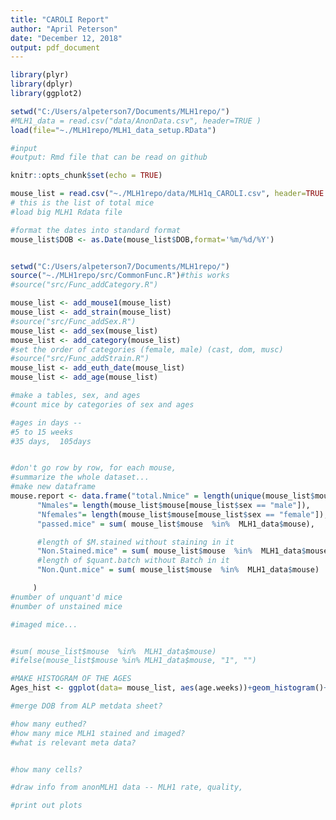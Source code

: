 ```yaml
---
title: "CAROLI Report"
author: "April Peterson"
date: "December 12, 2018"
output: pdf_document
---
```


```r
library(plyr)
library(dplyr)
library(ggplot2)

setwd("C:/Users/alpeterson7/Documents/MLH1repo/")
#MLH1_data = read.csv("data/AnonData.csv", header=TRUE )
load(file="~./MLH1repo/MLH1_data_setup.RData")

#input
#output: Rmd file that can be read on github

knitr::opts_chunk$set(echo = TRUE)

mouse_list = read.csv("~./MLH1repo/data/MLH1q_CAROLI.csv", header=TRUE )
# this is the list of total mice
#load big MLH1 Rdata file

#format the dates into standard format
mouse_list$DOB <- as.Date(mouse_list$DOB,format='%m/%d/%Y')


setwd("C:/Users/alpeterson7/Documents/MLH1repo/")
source("~./MLH1repo/src/CommonFunc.R")#this works
#source("src/Func_addCategory.R")

mouse_list <- add_mouse1(mouse_list)
mouse_list <- add_strain(mouse_list)
#source("src/Func_addSex.R")
mouse_list <- add_sex(mouse_list)
mouse_list <- add_category(mouse_list)
#set the order of categories (female, male) (cast, dom, musc)
#source("src/Func_addStrain.R")
mouse_list <- add_euth_date(mouse_list)
mouse_list <- add_age(mouse_list)

```



```r
#make a tables, sex, and ages
#count mice by categories of sex and ages

#ages in days -- 
#5 to 15 weeks
#35 days,  105days


#don't go row by row, for each mouse, 
#summarize the whole dataset...
#make new dataframe
mouse.report <- data.frame("total.Nmice" = length(unique(mouse_list$mouse)), 
      "Nmales"= length(mouse_list$mouse[mouse_list$sex == "male"]),
      "Nfemales"= length(mouse_list$mouse[mouse_list$sex == "female"]),
      "passed.mice" = sum( mouse_list$mouse  %in%  MLH1_data$mouse),

      #length of $M.stained without staining in it
      "Non.Stained.mice" = sum( mouse_list$mouse  %in%  MLH1_data$mouse),
      #length of $quant.batch without Batch in it
      "Non.Qunt.mice" = sum( mouse_list$mouse  %in%  MLH1_data$mouse)

     )
#number of unquant'd mice
#number of unstained mice

#imaged mice...


#sum( mouse_list$mouse  %in%  MLH1_data$mouse)
#ifelse(mouse_list$mouse %in% MLH1_data$mouse, "1", "")


```


```r
#MAKE HISTOGRAM OF THE AGES 
Ages_hist <- ggplot(data= mouse_list, aes(age.weeks))+geom_histogram()+facet_wrap(~sex)


```




```r
#merge DOB from ALP metdata sheet?
```



```r
#how many euthed?
#how many mice MLH1 stained and imaged?
#what is relevant meta data?


#how many cells?

#draw info from anonMLH1 data -- MLH1 rate, quality,

```



```r
#print out plots


```

